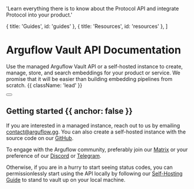 
  'Learn everything there is to know about the Protocol API and integrate Protocol into your product.'

  { title: 'Guides', id: 'guides' },
  { title: 'Resources', id: 'resources' },
]

<HeroPattern />

# Arguflow Vault API Documentation

Use the managed Arguflow Vault API or a self-hosted instance to create, manage, store, and search embeddings for your product or service. We promise that it will be easier than building embedding pipelines from scratch. {{ className: 'lead' }}

<div className="not-prose mb-16 mt-6 flex gap-3">
  <Button href="/quickstart" arrow="right" children="Quickstart" />
</div>

## Getting started {{ anchor: false }}

If you are interested in a managed instance, reach out to us by emailing contact@arguflow.gg. You can also create a self-hosted instance with the source code on our [GitHub](https://github.com/arguflow/ai-editor).

To engage with the Arguflow community, preferably join our [Matrix](https://matrix.to/#/#arguflow-general:matrix.zerodao.gg) or your preference of our [Discord](https://discord.gg/arguflow) or [Telegram](https://t.me/+vUOq6omKOn5lY2Zh).

Otherwise, if you are in a hurry to start seeing status codes, you can permissionlessly start using the API locally by following our [Self-Hosting Guide](/self-host-guide) to stand to vault up on your local machine.

<Guides />

<Resources />
